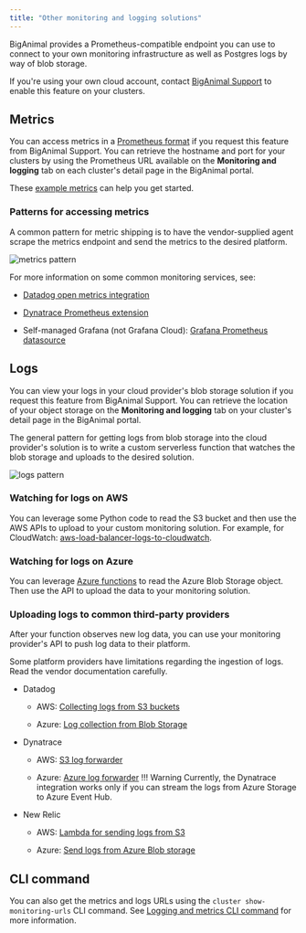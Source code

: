```yaml
---
title: "Other monitoring and logging solutions"
---
```


 BigAnimal provides a Prometheus-compatible endpoint you can use to connect to your own monitoring infrastructure as well as Postgres logs by way of blob storage. 
  
 If you're using your own cloud account, contact [BigAnimal Support](/biganimal/release/overview/support) to enable this feature on your clusters.
 

## Metrics

You can access metrics in a [Prometheus format](https://prometheus.io/docs/concepts/data_model/) if you request this feature from BigAnimal Support. You can retrieve the hostname and port for your clusters by using the Prometheus URL available on the **Monitoring and logging** tab on each cluster's detail page in the BigAnimal portal. 

These [example metrics](example_metrics/) can help you get started.

### Patterns for accessing metrics

A common pattern for metric shipping is to have the vendor-supplied agent scrape the metrics endpoint and send the metrics to the desired platform.

![metrics pattern](images/metrics_pattern.png)

For more information on some common monitoring services, see:

- [Datadog open metrics integration](https://docs.datadoghq.com/integrations/openmetrics/)

- [Dynatrace Prometheus extension](https://www.dynatrace.com/support/help/extend-dynatrace/extensions20/data-sources/prometheus-extensions)

- Self-managed Grafana (not Grafana Cloud): [Grafana Prometheus datasource](https://grafana.com/docs/grafana/latest/datasources/prometheus/)

## Logs

You can view your logs in your cloud provider's blob storage solution if you request this feature from BigAnimal Support. You can retrieve the location of your object storage on the **Monitoring and logging** tab on your cluster's detail page in the BigAnimal portal. 

The general pattern for getting logs from blob storage into the cloud provider's solution is to write a custom serverless function that watches the blob storage and uploads to the desired solution. 

![logs pattern](images/logs_pattern.png)

### Watching for logs on AWS

You can leverage some Python code to read the S3 bucket and then use the AWS APIs to upload to your custom monitoring solution. For example, for CloudWatch: [aws-load-balancer-logs-to-cloudwatch](https://github.com/rupertbg/aws-load-balancer-logs-to-cloudwatch).

### Watching for logs on Azure

You can leverage [Azure functions](https://learn.microsoft.com/en-us/azure/azure-functions/functions-overview) to read the Azure Blob Storage object. Then use the API to upload the data to your monitoring solution.

### Uploading logs to common third-party providers

After your function observes new log data, you can use your monitoring provider's API to push log data to their platform.

Some platform providers have limitations regarding the ingestion of logs. Read the vendor documentation carefully.

- Datadog

  - AWS: [Collecting logs from S3 buckets](https://docs.datadoghq.com/logs/guide/send-aws-services-logs-with-the-datadog-lambda-function/?tab=awsconsole#collecting-logs-from-s3-buckets)

  - Azure: [Log collection from Blob Storage](https://docs.datadoghq.com/integrations/azure/?tab=blobstorage#create-a-new-azure-blob-storage-function)

- Dynatrace

  - AWS: [S3 log forwarder](https://github.com/dynatrace-oss/dynatrace-aws-s3-log-forwarder)

  - Azure: [Azure log forwarder](https://github.com/dynatrace-oss/dynatrace-azure-log-forwarder)
    !!! Warning
        Currently, the Dynatrace integration works only if you can stream the logs from Azure Storage to Azure Event Hub.

- New Relic

  - AWS: [Lambda for sending logs from S3](https://docs.newrelic.com/docs/logs/forward-logs/aws-lambda-sending-logs-s3/)

  - Azure: [Send logs from Azure Blob storage](https://docs.newrelic.com/docs/logs/forward-logs/azure-log-forwarding/#azure-blob-storage)

## CLI command

You can also get the metrics and logs URLs using the `cluster show-monitoring-urls` CLI command. See [Logging and metrics CLI command](/biganimal/latest/reference/cli/using_features/#logging-and-metrics-cli-command) for more information.
